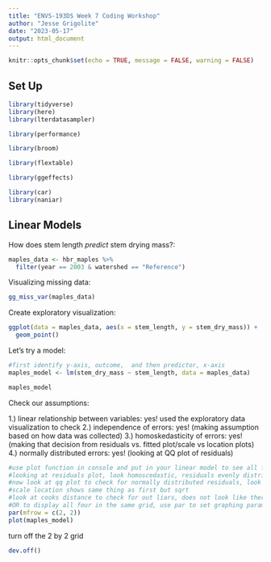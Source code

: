 ```yaml
---
title: "ENVS-193DS Week 7 Coding Workshop"
author: "Jesse Grigolite"
date: "2023-05-17"
output: html_document
---
```


```r
knitr::opts_chunk$set(echo = TRUE, message = FALSE, warning = FALSE)
```

## Set Up
```r
library(tidyverse)
library(here)
library(lterdatasampler)

library(performance)

library(broom)

library(flextable)

library(ggeffects)

library(car)
library(naniar)
```

## Linear Models

How does stem length _predict_ stem drying mass?:

```r
maples_data <- hbr_maples %>% 
  filter(year == 2003 & watershed == "Reference")
```

Visualizing missing data:

```r
gg_miss_var(maples_data)

```


Create exploratory visualization:

```r
ggplot(data = maples_data, aes(x = stem_length, y = stem_dry_mass)) +
  geom_point()
```


Let's try a model:

```r
#first identify y-axis, outcome,  and then predictor, x-axis
maples_model <- lm(stem_dry_mass ~ stem_length, data = maples_data)

maples_model
```

Check our assumptions:

1.) linear relationship between variables: yes! used the exploratory data visualization to check
2.) independence of errors: yes! (making assumption based on how data was collected)
3.) homoskedasticity of errors: yes! (making that decision from residuals vs. fitted plot/scale vs location plots)
4.) normally distributed errors: yes! (looking at QQ plot of residuals)

```r
#use plot function in console and put in your linear model to see all four plots to check assumptions
#looking at residuals plot, look homoscedastic, residuals evenly distributed
#now look at qq plot to check for normally distributed residuals, look normally distributed, follow linear path
#scale location shows same thing as first but sqrt
#look at cooks distance to check for out liars, does not look like there are out liars
#OR to display all four in the same grid, use par to set graphing parameter
par(mfrow = c(2, 2))
plot(maples_model)


```

turn off the 2 by 2 grid

```r
dev.off()
```

